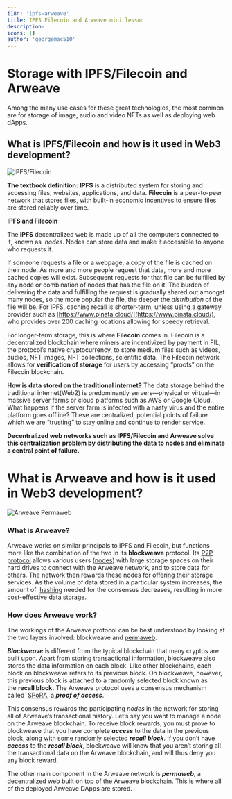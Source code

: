 ```yaml
---
i18n: 'ipfs-arweave'
title: IPFS Filecoin and Arweave mini lesson
description: 
icons: []
author: 'georgemac510'
---
```


# Storage with IPFS/Filecoin and Arweave

Among the many use cases for these great technologies, the most common 
are for storage of image, audio and video NFTs as well as deploying web dApps.

## What is IPFS/Filecoin and how is it used in Web3 development?
![IPFS/Filecoin](/assets/lessons/ipfs-filecoin_and_arweave/ipfs-filecoin4.jpg)

**The textbook definition:** **IPFS** is a distributed system for storing and accessing files, 
websites, applications, and data. **Filecoin** is a peer-to-peer network that stores files, 
with built-in economic incentives to ensure files are stored reliably over time.

**IPFS and Filecoin**

The **IPFS** decentralized web is made up of all the computers connected to it, known as
 *nodes*. Nodes can store data and make it accessible to anyone who requests it.

If someone requests a file or a webpage, a copy of the file is cached on their node. 
As more and more people request that data, more and more cached copies will exist. 
Subsequent requests for that file can be fulfilled by any node or combination of nodes 
that has the file on it. The burden of delivering the data and fulfilling the request 
is gradually shared out amongst many nodes, so the more popular the file, the deeper 
the *distribution* of the file will be. For IPFS, caching recall is shorter-term, 
unless using a gateway provider such as [https://www.pinata.cloud/](https://www.pinata.cloud/), 
who provides over 200 caching locations allowing for speedy retrieval.

For longer-term storage, this is where **Filecoin** comes in. Filecoin is a decentralized 
blockchain where miners are incentivized by payment in FIL, the protocol’s native 
cryptocurrency, to store medium files such as videos, audios, NFT images, NFT collections, 
scientific data. The Filecoin network allows for **verification of storage** for users 
by accessing “proofs” on the Filecoin blockchain.

**How is data stored on the traditional internet?** The data storage behind the traditional 
internet(Web2) is predominantly servers—physical or virtual—in massive server farms or cloud 
platforms such as AWS or Google Cloud. What happens if the server farm is infected with a 
nasty virus and the entire platform goes offline? These are centralized, potential points 
of failure which we are “trusting” to stay online and continue to render service.  

**Decentralized web networks such as IPFS/Filecoin and Arweave solve this centralization** 
**problem by distributing the data to nodes and eliminate a central point of failure.**

# What is Arweave and how is it used in Web3 development?
![Arweave Permaweb](/assets/lessons/ipfs-filecoin_and_arweave/arweave6.png)

### What is Arweave?

Arweave works on similar principals to IPFS and Filecoin, but functions more like the 
combination of the two in its **blockweave** protocol. 
Its [P2P protocol](https://www.webroot.com/in/en/resources/glossary/what-is-peer-to-peer-networking) 
allows various users ([nodes](https://learn.bybit.com/blockchain/what-are-nodes/)) 
with large storage spaces on their hard drives to connect with the Arweave network, and to store 
data for others. The network then rewards these nodes for offering their storage services. As the 
volume of data stored in a particular system increases, the amount of
 [hashing](https://learn.bybit.com/blockchain/what-is-hashing-in-blockchain/) needed for the consensus 
decreases, resulting in more cost-effective data storage. 

### How does Arweave work?

The workings of the Arweave protocol can be best understood by looking at the two layers involved: 
blockweave and [permaweb](https://arweave.medium.com/welcome-to-the-permaweb-ce0e6c73ddfb).

***Blockweave*** is different from the typical blockchain that many cryptos are built upon. Apart 
from storing transactional information, blockweave also stores the data information on each block. 
Like other blockchains, each block on blockweave refers to its previous block. On blockweave, 
however, this previous block is attached to a randomly selected block known as the **recall block.** 
The Arweave protocol uses a consensus mechanism called 
[SPoRA](https://tokenpost.com/Arweave-Introduces-New-Consensus-SPoRA-6729), a ***proof of access***. 

This consensus rewards the participating *nodes* in the network for storing all of Arweave’s 
transactional history. Let’s say you want to manage a node on the Arweave blockchain. To receive 
block rewards, you must prove to blockweave that you have complete ***access*** to the data in the 
previous block, along with some randomly selected ***recall block***. If you don’t have ***access*** 
to the ***recall block***, blockweave will know that you aren’t storing all the transactional data on 
the Arweave blockchain, and will thus deny you any block reward.

The other main component in the Arweave network is ***permaweb***, a decentralized web built on top of 
the Arweave blockchain. This is where all of the deployed Arweave DApps are stored.
